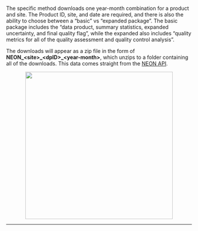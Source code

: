 <br>
The specific method downloads one year-month combination for a product and site. The Product ID, site, and date are required, and there is also the ability to choose between a "basic" vs "expanded package". The basic package includes the "data product, summary statistics, expanded uncertainty, and final quality flag", while the expanded also includes "quality metrics for all of the quality assessment and quality control analysis".

The downloads will appear as a zip file in the form of **NEON\_\<site\>\_\<dpID\>\_\<year-month\>**, which unzips to a folder containing all of the downloads. This data comes straight from the <a href='http://data.neonscience.org/data-api' target='_blank'>NEON API</a>.

<center><img src='https://github.com/Danielslee51/CyVerse-NEON-Browser/blob/master/Img/Help_download_specific.png?raw=true' height='400'></center>

<hr>
